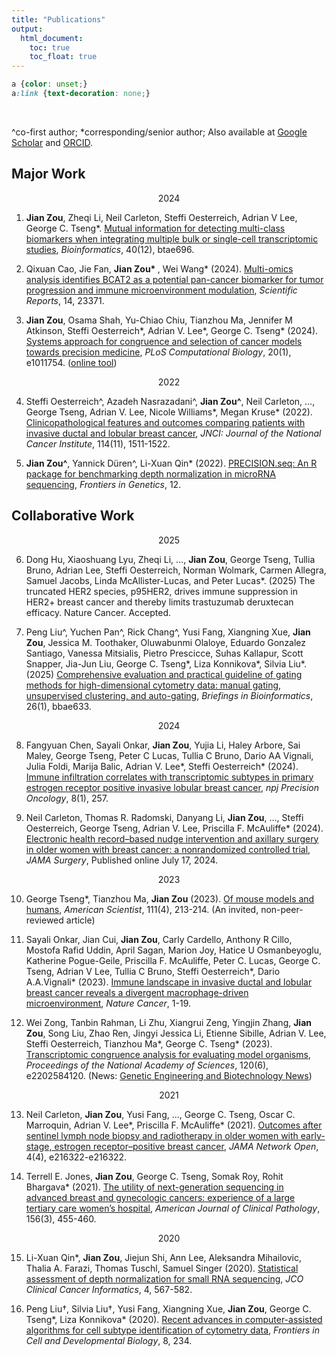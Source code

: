 ```yaml
---
title: "Publications"
output:
  html_document:
    toc: true
    toc_float: true
---
```


```css
a {color: unset;} 
a:link {text-decoration: none;}
```

<br>

^co-first author; *corresponding/senior author; Also available at [Google Scholar](https://scholar.google.com/citations?user=dni_KfcAAAAJ&hl=en&oi=ao) and [ORCID](https://orcid.org/0009-0006-9624-6487).


## Major Work
<center>2024</center>
(@) **Jian Zou**, Zheqi Li, Neil Carleton, Steffi Oesterreich, Adrian V Lee, George C. Tseng\*. [Mutual information for detecting multi-class biomarkers when integrating multiple bulk or single-cell transcriptomic studies](https://doi.org/10.1093/bioinformatics/btae696), *Bioinformatics*, 40(12), btae696.

(@) Qixuan Cao, Jie Fan, **Jian Zou\* **, Wei Wang\* (2024). [Multi-omics analysis identifies BCAT2 as a potential pan-cancer biomarker for tumor progression and immune microenvironment modulation](https://doi.org/10.1038/s41598-024-74441-1), *Scientific Reports*, 14, 23371.

(@) **Jian Zou**, Osama Shah, Yu-Chiao Chiu, Tianzhou Ma, Jennifer M Atkinson, Steffi Oesterreich\*, Adrian V. Lee\*, George C. Tseng\* (2024). [Systems approach for congruence and selection of cancer models towards precision medicine](https://doi.org/10.1371/journal.pcbi.1011754), *PLoS Computational Biology*, 20(1), e1011754. ([online tool](https://shiny.crc.pitt.edu/cascam_shiny/))

<center>2022</center>
(@) Steffi Oesterreich^, Azadeh Nasrazadani^, **Jian Zou^**, Neil Carleton, ..., George Tseng, Adrian V. Lee, Nicole Williams\*, Megan Kruse\* (2022). [Clinicopathological features and outcomes comparing patients with invasive ductal and lobular breast cancer](https://doi.org/10.1093/jnci/djac157), *JNCI: Journal of the National Cancer Institute*, 114(11), 1511-1522.

(@) **Jian Zou^**, Yannick Düren^, Li-Xuan Qin\* (2022). [PRECISION.seq: An R package for benchmarking depth normalization in microRNA sequencing](https://doi.org/10.3389/fgene.2021.823431), *Frontiers in Genetics*, 12.


## Collaborative Work
<center>2025</center>
(@) Dong Hu, Xiaoshuang Lyu, Zheqi Li, ..., **Jian Zou**, George Tseng, Tullia Bruno, Adrian Lee, Steffi Oesterreich, Norman Wolmark, Carmen Allegra, Samuel Jacobs, Linda McAllister-Lucas, and Peter Lucas\*. (2025) The truncated HER2 species, p95HER2, drives immune suppression in HER2+ breast cancer and thereby limits trastuzumab deruxtecan efficacy. Nature Cancer. Accepted.

(@) Peng Liu^, Yuchen Pan^, Rick Chang^, Yusi Fang, Xiangning Xue, **Jian Zou**, Jessica M. Toothaker, Oluwabunmi Olaloye, Eduardo Gonzalez Santiago, Vanessa Mitsialis, Pietro Prescicce, Suhas Kallapur, Scott Snapper, Jia-Jun Liu, George C. Tseng\*, Liza Konnikova\*, Silvia Liu\*. (2025) [Comprehensive evaluation and practical guideline of gating methods for high-dimensional cytometry data: manual gating, unsupervised clustering, and auto-gating](https://doi.org/10.1093/bib/bbae633), *Briefings in Bioinformatics*, 26(1), bbae633.

<center>2024</center>
(@) Fangyuan Chen, Sayali Onkar, **Jian Zou**, Yujia Li, Haley Arbore, Sai Maley, George Tseng, Peter C Lucas, Tullia C Bruno, Dario AA Vignali, Julia Foldi, Marija Balic, Adrian V. Lee\*, Steffi Oesterreich\* (2024). [Immune infiltration correlates with transcriptomic subtypes in primary estrogen receptor positive invasive lobular breast cancer](https://doi.org/10.1038/s41698-024-00746-z), *npj Precision Oncology*, 8(1), 257.

(@) Neil Carleton, Thomas R. Radomski, Danyang Li, **Jian Zou**, ..., Steffi Oesterreich, George Tseng, Adrian V. Lee, Priscilla F. McAuliffe\* (2024). [Electronic health record–based nudge intervention and axillary surgery in older women with breast cancer: a nonrandomized controlled trial](https://jamanetwork.com/journals/jamasurgery/fullarticle/2821213), *JAMA Surgery*, Published online July 17, 2024.

<center>2023</center>
(@) George Tseng\*, Tianzhou Ma, **Jian Zou** (2023). [Of mouse models and humans](https://www.americanscientist.org/article/of-mouse-models-and-humans), *American Scientist*, 111(4), 213-214. (An invited, non-peer-reviewed article)

(@) Sayali Onkar, Jian Cui, **Jian Zou**, Carly Cardello, Anthony R Cillo, Mostofa Rafid Uddin, April Sagan, Marion Joy, Hatice U Osmanbeyoglu, Katherine Pogue-Geile, Priscilla F. McAuliffe, Peter C. Lucas, George C. Tseng, Adrian V Lee, Tullia C Bruno, Steffi Oesterreich\*, Dario A.A.Vignali\* (2023). [Immune landscape in invasive ductal and lobular breast cancer reveals a divergent macrophage-driven microenvironment](https://doi.org/10.1038/s43018-023-00527-w), *Nature Cancer*, 1-19. 

(@) Wei Zong, Tanbin Rahman, Li Zhu, Xiangrui Zeng, Yingjin Zhang, **Jian Zou**, Song Liu, Zhao Ren, Jingyi Jessica Li,  Etienne Sibille, Adrian V. Lee, Steffi Oesterreich, Tianzhou Ma\*, George C. Tseng\* (2023). [Transcriptomic congruence analysis for evaluating model organisms](https://doi.org/10.1073/pnas.2202584120), *Proceedings of the National Academy of Sciences*, 120(6), e2202584120. (News: [Genetic Engineering and Biotechnology News](https://www.genengnews.com/topics/translational-medicine/how-well-do-mouse-models-mimic-human-disease/))

<center>2021</center>
(@) Neil Carleton, **Jian Zou**, Yusi Fang, ..., George C. Tseng, Oscar C. Marroquin, Adrian V. Lee\*, Priscilla F. McAuliffe\* (2021). [Outcomes after sentinel lymph node biopsy and radiotherapy in older women with early-stage, estrogen receptor–positive breast cancer](https://jamanetwork.com/journals/jamanetworkopen/fullarticle/2778563), *JAMA Network Open*, 4(4), e216322-e216322.

(@) Terrell E. Jones, **Jian Zou**, George C. Tseng, Somak Roy, Rohit Bhargava\* (2021). [The utility of next-generation sequencing in advanced breast and gynecologic cancers: experience of a large tertiary care women's hospital](https://doi.org/10.1093/ajcp/aqaa256), *American Journal of Clinical Pathology*, 156(3), 455-460.

<center>2020</center>
(@) Li-Xuan Qin\*, **Jian Zou**, Jiejun Shi, Ann Lee, Aleksandra Mihailovic, Thalia A. Farazi, Thomas Tuschl, Samuel Singer (2020). [Statistical assessment of depth normalization for small RNA sequencing](https://ascopubs.org/doi/10.1200/CCI.19.00118), *JCO Clinical Cancer Informatics*, 4, 567-582.

(@) Peng Liu&dagger;, Silvia Liu&dagger;, Yusi Fang, Xiangning Xue, **Jian Zou**, George C. Tseng\*, Liza Konnikova\* (2020). [Recent advances in computer-assisted algorithms for cell subtype identification of cytometry data](https://doi.org/10.3389/fcell.2020.00234), *Frontiers in Cell and Developmental Biology*, 8, 234.
